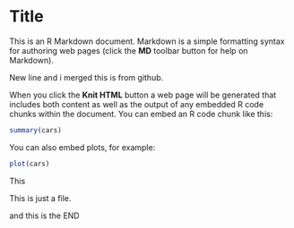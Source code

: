 Title
========================================================

This is an R Markdown document. Markdown is a simple formatting syntax for authoring web pages (click the **MD** toolbar button for help on Markdown).


New line and i merged this is from github.


When you click the **Knit HTML** button a web page will be generated that includes both content as well as the output of any embedded R code chunks within the document. You can embed an R code chunk like this:

```r
summary(cars)
```

You can also embed plots, for example:

```r
plot(cars)

```


This

This is just a file.


and this is the END

